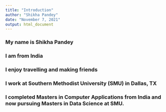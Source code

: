 ```yaml
---
title: "Introduction"
author: "Shikha Pandey"
date: "November 7, 2021"
output: html_document
---
```


### My name is Shikha Pandey
### I am from India
### I enjoy travelling and making friends
### I work at Southern Methodist University (SMU) in Dallas, TX
### I completed Masters in Computer Applications from India and now pursuing Masters in Data Science at SMU.